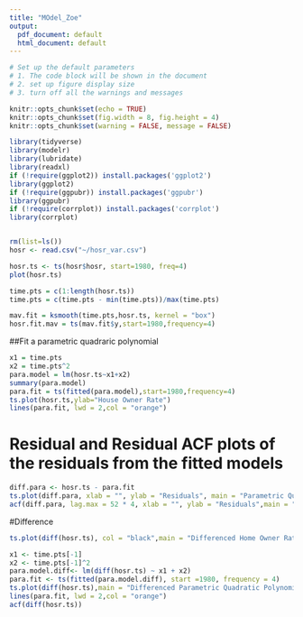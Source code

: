 ---
title: "MOdel_Zoe"
output:
  pdf_document: default
  html_document: default
---


```{r setup, include = FALSE}

# Set up the default parameters
# 1. The code block will be shown in the document
# 2. set up figure display size
# 3. turn off all the warnings and messages

knitr::opts_chunk$set(echo = TRUE)
knitr::opts_chunk$set(fig.width = 8, fig.height = 4)
knitr::opts_chunk$set(warning = FALSE, message = FALSE)

```

```{r}
library(tidyverse)
library(modelr)
library(lubridate)
library(readxl)
if (!require(ggplot2)) install.packages('ggplot2')
library(ggplot2)
if (!require(ggpubr)) install.packages('ggpubr')
library(ggpubr)
if (!require(corrplot)) install.packages('corrplot')
library(corrplot)


rm(list=ls())
hosr <- read.csv("~/hosr_var.csv")

hosr.ts <- ts(hosr$hosr, start=1980, freq=4)
plot(hosr.ts)

time.pts = c(1:length(hosr.ts))
time.pts = c(time.pts - min(time.pts))/max(time.pts)

mav.fit = ksmooth(time.pts,hosr.ts, kernel = "box")
hosr.fit.mav = ts(mav.fit$y,start=1980,frequency=4)
```

##Fit a parametric quadraric polynomial
```{r}
x1 = time.pts
x2 = time.pts^2
para.model = lm(hosr.ts~x1+x2)
summary(para.model)
para.fit = ts(fitted(para.model),start=1980,frequency=4)
ts.plot(hosr.ts,ylab="House Owner Rate")
lines(para.fit, lwd = 2,col = "orange")
```
# Residual and Residual ACF plots of the residuals from the fitted models
```{r}
diff.para <- hosr.ts - para.fit
ts.plot(diff.para, xlab = "", ylab = "Residuals", main = "Parametric Quadratic Polynomial")
acf(diff.para, lag.max = 52 * 4, xlab = "", ylab = "Residuals",main = "Parametric Quadratic Polynomial")
```
#Difference

```{r}
ts.plot(diff(hosr.ts), col = "black",main = "Differenced Home Owner Rate by Time")

x1 <- time.pts[-1]
x2 <- time.pts[-1]^2
para.model.diff<- lm(diff(hosr.ts) ~ x1 + x2)
para.fit <- ts(fitted(para.model.diff), start =1980, frequency = 4)
ts.plot(diff(hosr.ts),main = "Differenced Parametric Quadratic Polynomial Analysis")
lines(para.fit, lwd = 2,col = "orange")
acf(diff(hosr.ts))

```